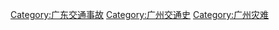 [[Category:广东交通事故|Category:广东交通事故]]
[[Category:广州交通史|Category:广州交通史]]
[[Category:广州灾难|Category:广州灾难]]